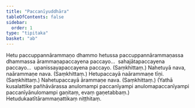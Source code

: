 ```yaml
---
title: "Paccanīyuddhāra"
tableOfContents: false
sidebar:
  order: 1
type: "tipitaka"
basket: "ab"
---
```



<DynamicBreadcrumb />

<Division number="507">

<Paragraph number="1132">
Hetu paccuppannārammaṇo dhammo hetussa paccuppannārammaṇassa dhammassa ārammaṇapaccayena paccayo…  sahajātapaccayena paccayo…  upanissayapaccayena paccayo. (Saṃkhittaṃ.)
</Paragraph>

</Division>
<Division number="508">

<Paragraph number="1133">
Nahetuyā nava, naārammaṇe nava. (Saṃkhittaṃ.)
</Paragraph>

<Paragraph number="1134">
Hetupaccayā naārammaṇe tīṇi. (Saṃkhittaṃ.)
</Paragraph>

<Paragraph number="1135">
Nahetupaccayā ārammaṇe nava. (Saṃkhittaṃ.)
</Paragraph>

<Paragraph number="1136">
(Yathā kusalattike pañhāvārassa anulomampi paccanīyampi anulomapaccanīyampi paccanīyānulomampi gaṇitaṃ, evaṃ gaṇetabbaṃ.)

</Paragraph>
</Division>

<Paragraph number="1137" type="center">
Hetudukaatītārammaṇattikaṃ niṭṭhitaṃ.
</Paragraph>
